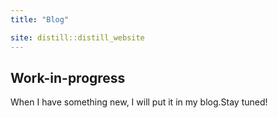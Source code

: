 ```yaml
---
title: "Blog"

site: distill::distill_website
---
```


## Work-in-progress   

When I have something new, I will put it in my blog.Stay tuned!
